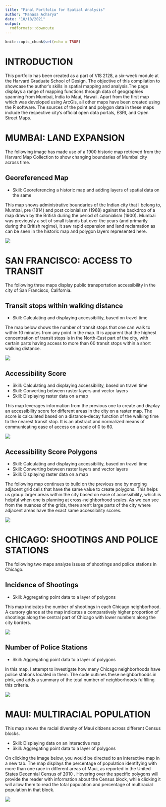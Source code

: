 ```yaml
---
title: "Final Portfolio for Spatial Analysis"
author: "Manasa Acharya"
date: "10/18/2021"
output: 
  rmdformats::downcute
---
```


```r
knitr::opts_chunk$set(echo = TRUE)
```

# INTRODUCTION

This portfolio has been created as a part of VIS 2128, a six-week module at the Harvard Graduate School of Design. The objective of this compilation to showcase the author's skills in spatial mapping and analysis.The page displays a range of mapping functions through data of geographies spanning from Mumbai, India to Maui, Hawaii. Apart from the first map which was developed using ArcGis, all other maps have been created using the R software. The sources of the point and polygon data in these maps include the respective city's official open data portals, ESRI, and Open Street Maps.


# MUMBAI: LAND EXPANSION

The following image has made use of a 1900 historic map retrieved from the Harvard Map Collection to show changing boundaries of Mumbai city across time.

## Georeferenced Map
* Skill: Georeferencing a historic map and adding layers of spatial data on the same

This map shows administrative boundaries of the Indian city that I belong to, Mumbai, pre (1814) and post colonialism (1968) against the backdrop of a map drawn by the British during the period of colonialism (1900). Mumbai was previously a set of small islands but over the years (and primarily during the British regime), it saw rapid expansion and land reclamation as can be seen in the historic map and polygon layers represented here.

[![](Images/Mumbai Historic Map.jpg)](https://ma-us-2021.github.io/spatialanalysis/Images/Mumbai Historic Map.jpg){target="_blank"}


# SAN FRANCISCO: ACCESS TO TRANSIT

The following three maps display public transportation accessibility in the city of San Francisco, California. 

## Transit stops within walking distance
* Skill: Calculating and displaying accessibility, based on travel time

The map below shows the number of transit stops that one can walk to within 10 minutes from any point in the map. It is apparent that the highest concentration of transit stops is in the North-East part of the city, with certain parts having access to more than 60 transit stops within a short walking distance. 


[![](Images/Transit stops within 10 minute walk.png)](https://ma-us-2021.github.io/spatialanalysis/Images/Transit stops within 10 minute walk.png){target="_blank"}

## Accessibility Score
* Skill: Calculating and displaying accessibility, based on travel time
* Skill: Converting between raster layers and vector layers
* Skill: Displaying raster data on a map


This map leverages information from the previous one to create and display an accessibility score for different areas in the city on a raster map. The score is calculated based on a distance-decay function of the walking time to the nearest transit stop. It is an abstract and normalized means of communicating ease of access on a scale of 0 to 60.

[![](Images/Accessibility Score (Raster).png)](https://ma-us-2021.github.io/spatialanalysis/Images/Accessibility Score (Raster).png){target="_blank"}

## Accessibility Score Polygons
* Skill: Calculating and displaying accessibility, based on travel time
* Skill: Converting between raster layers and vector layers
* Skill: Displaying raster data on a map


The following map continues to build on the previous one by merging adjacent grid cells that have the same value to create polygons. This helps us group larger areas within the city based on ease of accessibility, which is helpful when one is planning at cross-neighborhood scales. As we can see from the nuances of the grids, there aren't large parts of the city where adjacent areas have the exact same accessibility scores. 

[![](Images/Accessibility Score (Polygons).png)](https://ma-us-2021.github.io/spatialanalysis/Images/Accessibility Score (Polygons).png){target="_blank"}


# CHICAGO: SHOOTINGS AND POLICE STATIONS

The following two maps analyze issues of shootings and police stations in Chicago.

## Incidence of Shootings
* Skill: Aggregating point data to a layer of polygons

This map indicates the number of shootings in each Chicago neighborhood. A cursory glance at the map indicates a comparatively higher proportion of shootings along the central part of Chicago with lower numbers along the city borders.

[![](Images/Shootings within Chicago Neighbourhoods.png)](https://ma-us-2021.github.io/spatialanalysis/Images/Shootings within Chicago Neighbourhoods.png){target="_blank"}

## Number of Police Stations
* Skill: Aggregating point data to a layer of polygons

In this map, I attempt to investigate how many Chicago neighborhoods have police stations located in them. The code outlines these neighborhoods in pink, and adds a summary of the total number of neighborhoods fulfilling this criteria. 

[![](Images/Police precincts in Chicago Neighbourhoods.png)](https://ma-us-2021.github.io/spatialanalysis/Images/Police precincts in Chicago Neighbourhoods.png){target="_blank"}


# MAUI: MULTIRACIAL POPULATION

This map shows the racial diversity of Maui citizens across different Census blocks.

* Skill: Displaying data on an interactive map
* Skill: Aggregating point data to a layer of polygons

On clicking the image below, you would be directed to an interactive map in a new tab. The map displays the percentage of population identifying with more than one race in different areas of Maui, as reported in the United States Decennial Census of 2010 . Hovering over the specific polygons will provide the reader with information about the Census block, while clicking it will allow them to read the total population and percentage of multiracial population in that block. 

[![](Images/Hawaii Multiracial Population.png)](https://ma-us-2021.github.io/spatialanalysis/Link/Final_Interactive Map_Manasa Acharya){target="_blank"}



